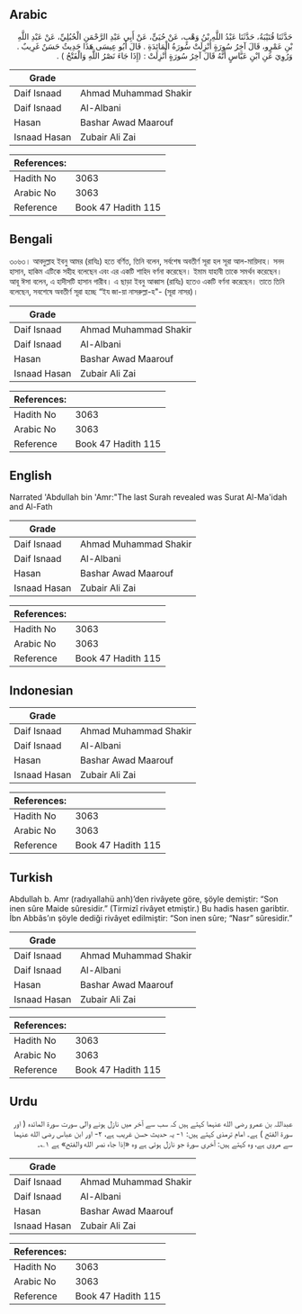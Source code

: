 ## Arabic


<div dir="rtl" lang="ar" style={{fontSize:'larger',backgroundColor:'#f8f9fa',padding:20}}>
حَدَّثَنَا قُتَيْبَةُ، حَدَّثَنَا عَبْدُ اللَّهِ بْنُ وَهْبٍ، عَنْ حُيَىٍّ، عَنْ أَبِي عَبْدِ الرَّحْمَنِ الْحُبُلِيِّ، عَنْ عَبْدِ اللَّهِ بْنِ عَمْرٍو، قَالَ آخِرُ سُورَةٍ أُنْزِلَتْ سُورَةُ الْمَائِدَةِ ‏.‏ قَالَ أَبُو عِيسَى هَذَا حَدِيثٌ حَسَنٌ غَرِيبٌ ‏.‏ وَرُوِيَ عَنِ ابْنِ عَبَّاسٍ أَنَّهُ قَالَ آخِرُ سُورَةٍ أُنْزِلَتْ ‏:‏ ‏(‏إِذَا جَاءَ نَصْرُ اللَّهِ وَالْفَتْحُ ‏)‏ ‏.‏
</div>
<div style={{backgroundColor:'#f8f9fa',padding:20, marginBottom: 10}}><table> <thead> <tr> <th>Grade</th> <th></th> </tr> </thead> <tbody> <tr><td>Daif Isnaad</td><td>Ahmad Muhammad Shakir</td></tr><tr><td>Daif Isnaad</td><td>Al-Albani</td></tr><tr><td>Hasan</td><td>Bashar Awad Maarouf</td></tr><tr><td>Isnaad Hasan</td><td>Zubair Ali Zai</td></tr></tbody></table><table> <thead> <tr> <th>References:</th> <th></th> </tr> </thead> <tbody><tr><td>Hadith No</td><td>3063</td></tr><tr><td>Arabic No</td><td>3063</td></tr><tr><td>Reference</td><td>Book 47 Hadith 115</td></tr></tbody></table></div>

## Bengali


<div dir="ltr" lang="bn" style={{fontSize:'larger',backgroundColor:'#f8f9fa',padding:20}}>
৩০৬৩। আবদুল্লাহ ইবনু আমর (রাযিঃ) হতে বর্ণিত, তিনি বলেন, সর্বশেষ অবতীর্ণ সূরা হল সূরা আল-মায়িদাহ। সনদ হাসান, হাকিম এটিকে সহীহ বলেছেন এবং এর একটি শাহিদ বর্ণনা করেছেন। ইমাম যাহাবী তাকে সমর্থন করেছেন। আবূ ঈসা বলেন, এ হাদীসটি হাসান গারীব। এ ছাড়া ইবনু আব্বাস (রাযিঃ) হতেও একটি বর্ণনা করেছেন। তাতে তিনি বলেছেন, সবশেষে অবতীর্ণ সূরা হচ্ছে “ইয জা-য়া নাসরুল্লা-হ"- (সূরা নাসর)।
</div>
<div style={{backgroundColor:'#f8f9fa',padding:20, marginBottom: 10}}><table> <thead> <tr> <th>Grade</th> <th></th> </tr> </thead> <tbody> <tr><td>Daif Isnaad</td><td>Ahmad Muhammad Shakir</td></tr><tr><td>Daif Isnaad</td><td>Al-Albani</td></tr><tr><td>Hasan</td><td>Bashar Awad Maarouf</td></tr><tr><td>Isnaad Hasan</td><td>Zubair Ali Zai</td></tr></tbody></table><table> <thead> <tr> <th>References:</th> <th></th> </tr> </thead> <tbody><tr><td>Hadith No</td><td>3063</td></tr><tr><td>Arabic No</td><td>3063</td></tr><tr><td>Reference</td><td>Book 47 Hadith 115</td></tr></tbody></table></div>

## English


<div dir="ltr" lang="en" style={{fontSize:'larger',backgroundColor:'#f8f9fa',padding:20}}>
Narrated 'Abdullah bin 'Amr:"The last Surah revealed was Surat Al-Ma'idah and Al-Fath
</div>
<div style={{backgroundColor:'#f8f9fa',padding:20, marginBottom: 10}}><table> <thead> <tr> <th>Grade</th> <th></th> </tr> </thead> <tbody> <tr><td>Daif Isnaad</td><td>Ahmad Muhammad Shakir</td></tr><tr><td>Daif Isnaad</td><td>Al-Albani</td></tr><tr><td>Hasan</td><td>Bashar Awad Maarouf</td></tr><tr><td>Isnaad Hasan</td><td>Zubair Ali Zai</td></tr></tbody></table><table> <thead> <tr> <th>References:</th> <th></th> </tr> </thead> <tbody><tr><td>Hadith No</td><td>3063</td></tr><tr><td>Arabic No</td><td>3063</td></tr><tr><td>Reference</td><td>Book 47 Hadith 115</td></tr></tbody></table></div>

## Indonesian


<div dir="ltr" lang="id" style={{fontSize:'larger',backgroundColor:'#f8f9fa',padding:20}}>

</div>
<div style={{backgroundColor:'#f8f9fa',padding:20, marginBottom: 10}}><table> <thead> <tr> <th>Grade</th> <th></th> </tr> </thead> <tbody> <tr><td>Daif Isnaad</td><td>Ahmad Muhammad Shakir</td></tr><tr><td>Daif Isnaad</td><td>Al-Albani</td></tr><tr><td>Hasan</td><td>Bashar Awad Maarouf</td></tr><tr><td>Isnaad Hasan</td><td>Zubair Ali Zai</td></tr></tbody></table><table> <thead> <tr> <th>References:</th> <th></th> </tr> </thead> <tbody><tr><td>Hadith No</td><td>3063</td></tr><tr><td>Arabic No</td><td>3063</td></tr><tr><td>Reference</td><td>Book 47 Hadith 115</td></tr></tbody></table></div>

## Turkish


<div dir="ltr" lang="tr" style={{fontSize:'larger',backgroundColor:'#f8f9fa',padding:20}}>
Abdullah b. Amr (radıyallahü anh)’den rivâyete göre, şöyle demiştir: “Son inen sûre Maide sûresidir.” (Tirmizî rivâyet etmiştir.) Bu hadis hasen garibtir. İbn Abbâs’ın şöyle dediği rivâyet edilmiştir: “Son inen sûre; “Nasr” sûresidir.”
</div>
<div style={{backgroundColor:'#f8f9fa',padding:20, marginBottom: 10}}><table> <thead> <tr> <th>Grade</th> <th></th> </tr> </thead> <tbody> <tr><td>Daif Isnaad</td><td>Ahmad Muhammad Shakir</td></tr><tr><td>Daif Isnaad</td><td>Al-Albani</td></tr><tr><td>Hasan</td><td>Bashar Awad Maarouf</td></tr><tr><td>Isnaad Hasan</td><td>Zubair Ali Zai</td></tr></tbody></table><table> <thead> <tr> <th>References:</th> <th></th> </tr> </thead> <tbody><tr><td>Hadith No</td><td>3063</td></tr><tr><td>Arabic No</td><td>3063</td></tr><tr><td>Reference</td><td>Book 47 Hadith 115</td></tr></tbody></table></div>

## Urdu


<div dir="rtl" lang="ur" style={{fontSize:'larger',backgroundColor:'#f8f9fa',padding:20}}>
عبداللہ بن عمرو رضی الله عنہما کہتے ہیں کہ سب سے آخر میں نازل ہونے والی سورت سورۃ المائدہ ( اور سورۃ الفتح ) ہے۔ امام ترمذی کہتے ہیں: ۱- یہ حدیث حسن غریب ہے، ۲- اور ابن عباس رضی الله عنہما سے مروی ہے، وہ کہتے ہیں: آخری سورۃ جو نازل ہوئی ہے وہ «إذا جاء نصر الله والفتح» ہے ۱؎۔
</div>
<div style={{backgroundColor:'#f8f9fa',padding:20, marginBottom: 10}}><table> <thead> <tr> <th>Grade</th> <th></th> </tr> </thead> <tbody> <tr><td>Daif Isnaad</td><td>Ahmad Muhammad Shakir</td></tr><tr><td>Daif Isnaad</td><td>Al-Albani</td></tr><tr><td>Hasan</td><td>Bashar Awad Maarouf</td></tr><tr><td>Isnaad Hasan</td><td>Zubair Ali Zai</td></tr></tbody></table><table> <thead> <tr> <th>References:</th> <th></th> </tr> </thead> <tbody><tr><td>Hadith No</td><td>3063</td></tr><tr><td>Arabic No</td><td>3063</td></tr><tr><td>Reference</td><td>Book 47 Hadith 115</td></tr></tbody></table></div>